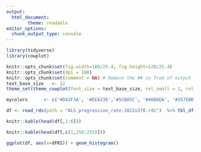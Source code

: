 ---
output:
  html_document:
        theme: readable
editor_options: 
  chunk_output_type: console
---


```{r, message=FALSE, warning=FALSE, echo=F,results='asis'}
library(tidyverse)
library(cowplot)

knitr::opts_chunk$set(fig.width=180/25.4, fig.height=120/25.4)
knitr::opts_chunk$set(dpi = 108)
knitr::opts_chunk$set(comment = NA) # Remove the ## in from of output
text_base_size   <- 12
theme_set(theme_cowplot(font_size = text_base_size, rel_small = 1, rel_tiny = 1, rel_large = 1))

mycolors      <- c('#D43F3A', '#EEA236','#5CB85C', '#46B8DA', '#357EBD', '#9632B8','#B8B8B8')


```


```{r}

df <- read_rds(path = "ALS_progression_rate.1822x370.rds")  %>% tbl_df()

```


```{r}

knitr::kable(head(df[,1:6]))

```

```{r, warning=F}
knitr::kable(head(df[,c(1,250:255)]))

```


```{r}

ggplot(df, aes(x=dFRS)) + geom_histogram()

```



